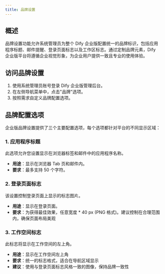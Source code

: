 ```yaml
---
title: 品牌设置
---
```


## 概述

品牌设置功能允许系统管理员为整个 Dify 企业版配置统一的品牌标识，包括应用程序标题、邮件提醒、登录页面标志以及工作区标志。通过定制品牌元素，Dify 企业版平台将遵循企业视觉形象，为企业用户提供一致且专业的使用体验。

## 访问品牌设置

1. 使用系统管理员账号登录 Dify 企业版管理后台。
2. 在左侧导航菜单中，点击"品牌"选项。
3. 按照需求自定义品牌配置选项。

## 品牌配置选项

企业版品牌设置提供了三个主要配置选项，每个选项都针对平台的不同显示区域：

### 1. 应用程序标题

此选项允许您设置显示在浏览器标签和邮件中的应用程序名称。

- **用途**：显示在浏览器 Tab 页和邮件内。
- **要求**：最多支持 50 个字符。

### 2. 登录页面标志

该设置控制登录页面上显示的标志图片。

- **用途**：显示在登录页面。
- **要求**：为获得最佳效果，任意宽度 * 40 px (PNG 格式)。建议控制在合理范围内，确保页面布局美观

### 3. 工作空间标志

此标志将显示在工作空间的左上角。

- **用途**：显示在工作空间左上角
- **要求**：统一的标志格式，适合在导航区域显示
- **建议**：使用与登录页面标志风格一致的图像，保持品牌一致性

